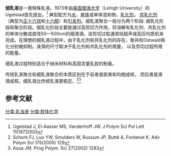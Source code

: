 '''细乳液'''是一类特殊乳液。1973年由[[美国|美国]][[理海大学|理海大学]]（Lehigh University）的Ugelstad首先提出。<ref>Ugelstad J, El-Aasser MS, Vanderhoff JW. J Polym Sci Pol Lett 11(1973)503</ref> 典型配方为[[水|水]]，[[单体|单体]]或单体混和物，[[乳化剂|乳化剂]]， [[共乳化剂|共乳化剂]]（典型为[[正十六烷|正十六烷]]和[[十六醇|十六醇]]）和[[引发剂|引发剂]]。细乳液聚合一般分为两个阶段: 细乳化阶段和聚合阶段。细乳化阶段主要是通过高剪切力作用，将溶解有乳化剂、共乳化剂的单体分散成直径50—500nm的细液滴。该剪切过程通常经超声或高压均质机来完成。在理想的细乳液过程中，由于乳化剂和共乳化剂的存在，聚并和Ostwald熟化分别被抑制。液滴的尺寸取决于乳化剂和共乳化剂的用量， 以及剪切过程所用的能量。

细乳液过程特别适合于纳米材料和高固含量乳胶的制备。

传统乳液聚合和细乳液聚合的本质区别在于前者是胶束和均相成核， 而后者是液滴成核。细乳液比传统乳液更稳定。<ref>Schork FJ, Luo YW, Smulders W, Russum JP, Butté A, Fontenot K. Adv Polym Sci 175(2005) 129</ref><ref> Asua JM. Prog Polym. Sci 27(2002) 1283</ref>

==参考文献==
<references />
[[分类:乳浊液|分类:乳浊液]]
[[分类:胶体化学|分类:胶体化学]]